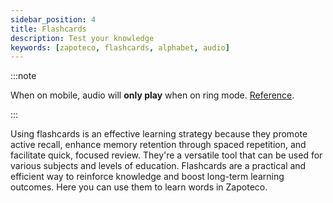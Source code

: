 ```yaml
---
sidebar_position: 4
title: Flashcards
description: Test your knowledge
keywords: [zapoteco, flashcards, alphabet, audio]
---
```


:::note

When on mobile, audio will **only play** when on ring mode. [Reference](https://support.apple.com/en-us/HT203017).

:::

Using flashcards is an effective learning strategy because they promote active recall, enhance memory retention through
spaced repetition, and facilitate quick, focused review. They're a versatile tool that can be used for various subjects
and levels of education. Flashcards are a practical and efficient way to reinforce knowledge and boost long-term
learning outcomes. Here you can use them to learn words in Zapoteco.

<FlashCards/>